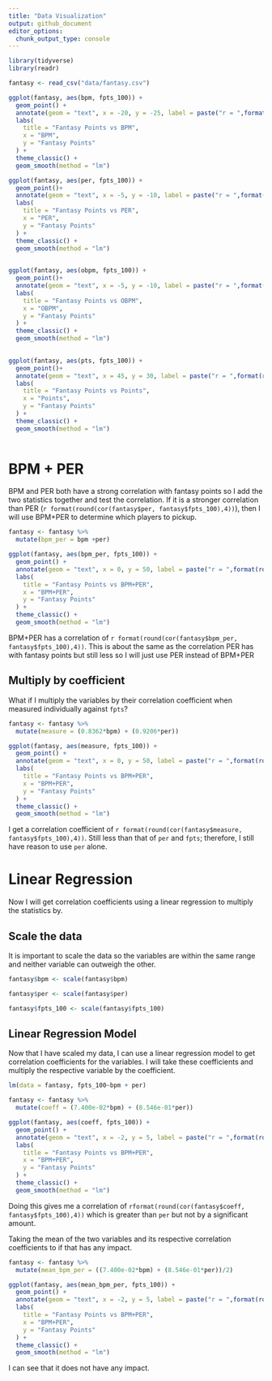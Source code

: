 ```yaml
---
title: "Data Visualization"
output: github_document
editor_options: 
  chunk_output_type: console
---
```


```r
library(tidyverse)
library(readr)

fantasy <- read_csv("data/fantasy.csv")
```

```r
ggplot(fantasy, aes(bpm, fpts_100)) +
  geom_point() +
  annotate(geom = "text", x = -20, y = -25, label = paste("r = ",format(round(cor(fantasy$bpm, fantasy$fpts_100),4))), colour = "blue") +
  labs(
    title = "Fantasy Points vs BPM",
    x = "BPM",
    y = "Fantasy Points"
  ) +
  theme_classic() +
  geom_smooth(method = "lm") 
```

```r
ggplot(fantasy, aes(per, fpts_100)) +
  geom_point()+
  annotate(geom = "text", x = -5, y = -10, label = paste("r = ",format(round(cor(fantasy$per, fantasy$fpts_100),4))), colour = "blue") +
  labs(
    title = "Fantasy Points vs PER",
    x = "PER",
    y = "Fantasy Points"
  ) +
  theme_classic() +
  geom_smooth(method = "lm") 
  

```

```r
ggplot(fantasy, aes(obpm, fpts_100)) +
  geom_point()+
  annotate(geom = "text", x = -5, y = -10, label = paste("r = ",format(round(cor(fantasy$obpm, fantasy$fpts_100),4))), colour = "blue") +
  labs(
    title = "Fantasy Points vs OBPM",
    x = "OBPM",
    y = "Fantasy Points"
  ) +
  theme_classic() +
  geom_smooth(method = "lm") 
  
```

```r
ggplot(fantasy, aes(pts, fpts_100)) +
  geom_point()+
  annotate(geom = "text", x = 45, y = 30, label = paste("r = ",format(round(cor(fantasy$pts, fantasy$fpts_100),4))), colour = "blue") +
  labs(
    title = "Fantasy Points vs Points",
    x = "Points",
    y = "Fantasy Points"
  ) +
  theme_classic() +
  geom_smooth(method = "lm") 
  
```

# BPM + PER

BPM and PER both have a strong correlation with fantasy points so I add the two statistics together and test the correlation. If it is a stronger correlation than PER (`r format(round(cor(fantasy$per, fantasy$fpts_100),4))`), then I will use BPM+PER to determine which players to pickup.

```r
fantasy <- fantasy %>%
  mutate(bpm_per = bpm +per)

ggplot(fantasy, aes(bpm_per, fpts_100)) +
  geom_point() +
  annotate(geom = "text", x = 0, y = 50, label = paste("r = ",format(round(cor(fantasy$bpm_per, fantasy$fpts_100),4))), colour = "blue") +
  labs(
    title = "Fantasy Points vs BPM+PER",
    x = "BPM+PER",
    y = "Fantasy Points"
  ) +
  theme_classic() +
  geom_smooth(method = "lm") 
```

BPM+PER has a correlation of `r format(round(cor(fantasy$bpm_per, fantasy$fpts_100),4))`. This is about the same as the correlation PER has with fantasy points but still less so I will just use PER instead of BPM+PER

## Multiply by coefficient

What if I multiply the variables by their correlation coefficient when measured individually against `fpts`?

```r
fantasy <- fantasy %>%
  mutate(measure = (0.8362*bpm) + (0.9206*per))

ggplot(fantasy, aes(measure, fpts_100)) +
  geom_point() +
  annotate(geom = "text", x = 0, y = 50, label = paste("r = ",format(round(cor(fantasy$measure, fantasy$fpts_100),4))), colour = "blue") +
  labs(
    title = "Fantasy Points vs BPM+PER",
    x = "BPM+PER",
    y = "Fantasy Points"
  ) +
  theme_classic() +
  geom_smooth(method = "lm") 
```

I get a correlation coefficient of `r format(round(cor(fantasy$measure, fantasy$fpts_100),4))`. Still less than that of `per` and `fpts`; therefore, I still have reason to use `per` alone.

# Linear Regression

Now I will get correlation coefficients using a linear regression to multiply the statistics by.

## Scale the data

It is important to scale the data so the variables are within the same range and neither variable can outweigh the other.

```r
fantasy$bpm <- scale(fantasy$bpm)

fantasy$per <- scale(fantasy$per)

fantasy$fpts_100 <- scale(fantasy$fpts_100)
```

## Linear Regression Model

Now that I have scaled my data, I can use a linear regression model to get correlation coefficients for the variables. I will take these coefficients and multiply the respective variable by the coefficient.

```r
lm(data = fantasy, fpts_100~bpm + per)

fantasy <- fantasy %>%
  mutate(coeff = (7.400e-02*bpm) + (8.546e-01*per))

ggplot(fantasy, aes(coeff, fpts_100)) +
  geom_point() +
  annotate(geom = "text", x = -2, y = 5, label = paste("r = ",format(round(cor(fantasy$coeff, fantasy$fpts_100),4))), colour = "blue") +
  labs(
    title = "Fantasy Points vs BPM+PER",
    x = "BPM+PER",
    y = "Fantasy Points"
  ) +
  theme_classic() +
  geom_smooth(method = "lm") 
```

Doing this gives me a correlation of `rformat(round(cor(fantasy$coeff, fantasy$fpts_100),4))` which is greater than `per` but not by a significant amount. 

Taking the mean of the two variables and its respective correlation coefficients to if that has any impact.

```r
fantasy <- fantasy %>%
  mutate(mean_bpm_per = ((7.400e-02*bpm) + (8.546e-01*per))/2)

ggplot(fantasy, aes(mean_bpm_per, fpts_100)) +
  geom_point() +
  annotate(geom = "text", x = -2, y = 5, label = paste("r = ",format(round(cor(fantasy$mean_bpm_per, fantasy$fpts_100),4))), colour = "blue") +
  labs(
    title = "Fantasy Points vs BPM+PER",
    x = "BPM+PER",
    y = "Fantasy Points"
  ) +
  theme_classic() +
  geom_smooth(method = "lm") 
```

I can see that it does not have any impact.
